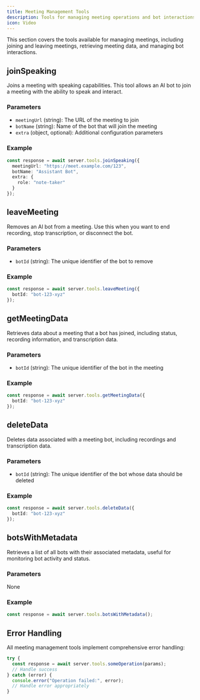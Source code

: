 ```yaml
---
title: Meeting Management Tools
description: Tools for managing meeting operations and bot interactions
icon: Video
---
```


This section covers the tools available for managing meetings, including joining and leaving meetings, retrieving meeting data, and managing bot interactions.

## joinSpeaking

Joins a meeting with speaking capabilities. This tool allows an AI bot to join a meeting with the ability to speak and interact.

### Parameters
- `meetingUrl` (string): The URL of the meeting to join
- `botName` (string): Name of the bot that will join the meeting
- `extra` (object, optional): Additional configuration parameters

### Example
```typescript
const response = await server.tools.joinSpeaking({
  meetingUrl: "https://meet.example.com/123",
  botName: "Assistant Bot",
  extra: {
    role: "note-taker"
  }
});
```

## leaveMeeting

Removes an AI bot from a meeting. Use this when you want to end recording, stop transcription, or disconnect the bot.

### Parameters
- `botId` (string): The unique identifier of the bot to remove

### Example
```typescript
const response = await server.tools.leaveMeeting({
  botId: "bot-123-xyz"
});
```

## getMeetingData

Retrieves data about a meeting that a bot has joined, including status, recording information, and transcription data.

### Parameters
- `botId` (string): The unique identifier of the bot in the meeting

### Example
```typescript
const response = await server.tools.getMeetingData({
  botId: "bot-123-xyz"
});
```

## deleteData

Deletes data associated with a meeting bot, including recordings and transcription data.

### Parameters
- `botId` (string): The unique identifier of the bot whose data should be deleted

### Example
```typescript
const response = await server.tools.deleteData({
  botId: "bot-123-xyz"
});
```

## botsWithMetadata

Retrieves a list of all bots with their associated metadata, useful for monitoring bot activity and status.

### Parameters
None

### Example
```typescript
const response = await server.tools.botsWithMetadata();
```

## Error Handling

All meeting management tools implement comprehensive error handling:

```typescript
try {
  const response = await server.tools.someOperation(params);
  // Handle success
} catch (error) {
  console.error("Operation failed:", error);
  // Handle error appropriately
}
```
